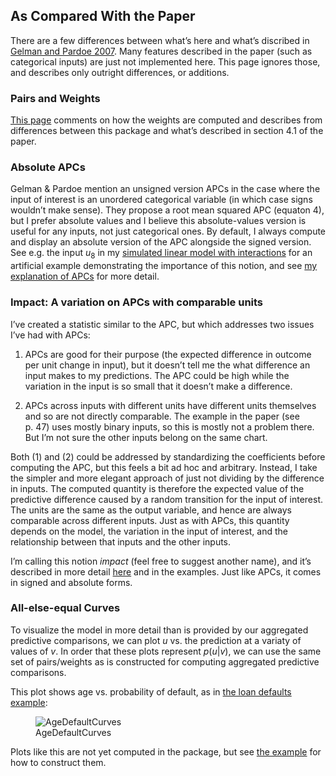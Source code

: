 ## As Compared With the Paper

There are a few differences between what's here and what's discribed in [Gelman and Pardoe 2007](http://onlinelibrary.wiley.com/doi/10.1111/j.1467-9531.2007.00181.x/abstract). Many features described in the paper (such as categorical inputs) are just not implemented here. This page ignores those, and describes only outright differences, or additions.

### Pairs and Weights

[This page](more-pairs-and-weights.html) comments on how the weights are computed and describes from differences between this package and what's described in section 4.1 of the paper.

### Absolute APCs

Gelman & Pardoe mention an unsigned version APCs in the case where the input of interest is an unordered categorical variable (in which case signs wouldn't make sense). They propose a root mean squared APC (equaton 4), but I prefer absolute values and I believe this absolute-values version is useful for any inputs, not just categorical ones. By default, I always compute and display an absolute version of the APC alongside the signed version. See e.g. the input $u_8$ in my [simulated linear model with interactions](examples-simulated-linear-model-interactions.html) for an artificial example demonstrating the importance of this notion, and see [my explanation of APCs](apc.html) for more detail.

### Impact: A variation on APCs with comparable units

I've created a statistic similar to the APC, but which addresses two issues I've had with APCs:

1. APCs are good for their purpose (the expected difference in outcome per unit change in input), but it doesn't tell me the what difference an input makes to my predictions. The APC could be high while the variation in the input is so small that it doesn't make a difference.

2. APCs across inputs with different units have different units themselves and so are not directly comparable. The example in the paper (see p. 47) uses mostly binary inputs, so this is mostly not a problem there. But I'm not sure the other inputs belong on the same chart.

Both (1) and (2) could be addressed by standardizing the coefficients before computing the APC, but this feels a bit ad hoc and arbitrary. Instead, I take the simpler and more elegant approach of just not dividing by the difference in inputs. The computed quantity is therefore the expected value of the predictive difference caused by a random transition for the input of interest. The units are the same as the output variable, and hence are always comparable across different inputs. Just as with APCs, this quantity depends on the model, the variation in the input of interest, and the relationship between that inputs and the other inputs.

I'm calling this notion *impact* (feel free to suggest another name), and it's described in more detail [here](impact.html) and in the examples. Just like APCs, it comes in signed and absolute forms.

### All-else-equal Curves

To visualize the model in more detail than is provided by our aggregated predictive comparisons, we can plot $u$ vs. the prediction at a variaty of values of $v$. In order that these plots represent $p(u|v)$, we can use the same set of pairs/weights as is constructed for computing aggregated predictive comparisons.

This plot shows age vs. probability of default, as in [the loan defaults example](examples-loan-defaults.html):

![AgeDefaultCurves](/figure/AgeDefaultCurves.png)

Plots like this are not yet computed in the package, but see [the example](examples-loan-defaults.html) for how to construct them.
